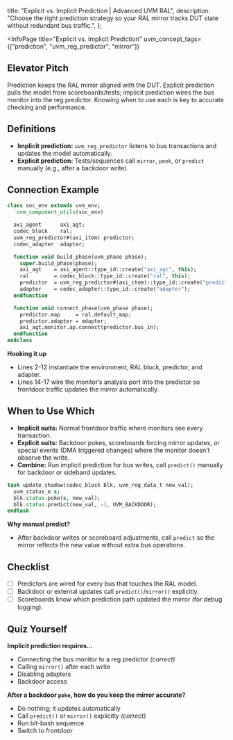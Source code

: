 
  title: "Explicit vs. Implicit Prediction | Advanced UVM RAL",
  description: "Choose the right prediction strategy so your RAL mirror tracks DUT state without redundant bus traffic.",
};

<InfoPage
  title="Explicit vs. Implicit Prediction"
  uvm_concept_tags={["prediction", "uvm_reg_predictor", "mirror"]}
>

  ## Elevator Pitch

  Prediction keeps the RAL mirror aligned with the DUT. Explicit prediction pulls the model from scoreboards/tests; implicit prediction wires the bus monitor into the reg predictor. Knowing when to use each is key to accurate checking and performance.

  ## Definitions

  - **Implicit prediction:** `uvm_reg_predictor` listens to bus transactions and updates the model automatically.
  - **Explicit prediction:** Tests/sequences call `mirror`, `peek`, or `predict` manually (e.g., after a backdoor write).

  ## Connection Example

  ```systemverilog
  class soc_env extends uvm_env;
    `uvm_component_utils(soc_env)

    axi_agent      axi_agt;
    codec_block    ral;
    uvm_reg_predictor#(axi_item) predictor;
    codec_adapter  adapter;

    function void build_phase(uvm_phase phase);
      super.build_phase(phase);
      axi_agt    = axi_agent::type_id::create("axi_agt", this);
      ral        = codec_block::type_id::create("ral", this);
      predictor  = uvm_reg_predictor#(axi_item)::type_id::create("predictor", this);
      adapter    = codec_adapter::type_id::create("adapter");
    endfunction

    function void connect_phase(uvm_phase phase);
      predictor.map     = ral.default_map;
      predictor.adapter = adapter;
      axi_agt.monitor.ap.connect(predictor.bus_in);
    endfunction
  endclass
  ```

  **Hooking it up**
  - Lines 2-12 instantiate the environment, RAL block, predictor, and adapter.
  - Lines 14-17 wire the monitor’s analysis port into the predictor so frontdoor traffic updates the mirror automatically.

  ## When to Use Which

  - **Implicit suits:** Normal frontdoor traffic where monitors see every transaction.
  - **Explicit suits:** Backdoor pokes, scoreboards forcing mirror updates, or special events (DMA triggered changes) where the monitor doesn’t observe the write.
  - **Combine:** Run implicit prediction for bus writes, call `predict()` manually for backdoor or sideband updates.

  ```systemverilog
  task update_shadow(codec_block blk, uvm_reg_data_t new_val);
    uvm_status_e s;
    blk.status.poke(s, new_val);
    blk.status.predict(new_val, -1, UVM_BACKDOOR);
  endtask
  ```

  **Why manual predict?**
  - After backdoor writes or scoreboard adjustments, call `predict` so the mirror reflects the new value without extra bus operations.

  ## Checklist

  - [ ] Predictors are wired for every bus that touches the RAL model.
  - [ ] Backdoor or external updates call `predict()`/`mirror()` explicitly.
  - [ ] Scoreboards know which prediction path updated the mirror (for debug logging).

  ## Quiz Yourself

  **Implicit prediction requires…**
  - Connecting the bus monitor to a reg predictor *(correct)*
  - Calling `mirror()` after each write
  - Disabling adapters
  - Backdoor access

  **After a backdoor `poke`, how do you keep the mirror accurate?**
  - Do nothing; it updates automatically
  - Call `predict()` or `mirror()` explicitly *(correct)*
  - Run bit-bash sequence
  - Switch to frontdoor

</InfoPage>
